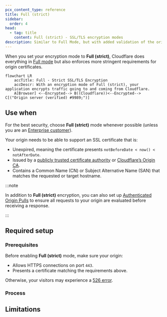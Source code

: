 ```yaml
---
pcx_content_type: reference
title: Full (strict)
sidebar:
  order: 4
head:
  - tag: title
    content: Full (strict) - SSL/TLS encryption modes
description: Similar to Full Mode, but with added validation of the origin server’s certificate, which can be issued by a public CA like Let’s Encrypt or by Cloudflare Origin CA.
---
```



When you set your encryption mode to **Full (strict)**, Cloudflare does everything in [Full mode](/ssl/origin-configuration/ssl-modes/full/) but also enforces more stringent requirements for origin certificates.

```mermaid
flowchart LR
    accTitle: Full - Strict SSL/TLS Encryption
    accDescr: With an encryption mode of Full (strict), your application encrypts traffic going to and coming from Cloudflare.
    A[Browser] <--Encrypted--> B((Cloudflare))<--Encrypted--> C[("Origin server (verified) #9989;")]
```

## Use when

For the best security, choose **Full (strict)** mode whenever possible (unless you are an [Enterprise customer](/ssl/origin-configuration/ssl-modes/ssl-only-origin-pull/)).

Your origin needs to be able to support an SSL certificate that is:

- Unexpired, meaning the certificate presents `notBeforeDate < now() < notAfterDate`.
- Issued by a [publicly trusted certificate authority](https://github.com/cloudflare/cfssl_trust) or [Cloudflare’s Origin CA](/ssl/origin-configuration/origin-ca/).
- Contains a Common Name (CN) or Subject Alternative Name (SAN) that matches the requested or target hostname.

:::note

In addition to **Full (strict)** encryption, you can also set up [Authenticated Origin Pulls](/ssl/origin-configuration/authenticated-origin-pull/) to ensure all requests to your origin are evaluated before receiving a response.

:::

## Required setup

### Prerequisites

Before enabling **Full (strict)** mode, make sure your origin:

- Allows HTTPS connections on port `443`.
- Presents a certificate matching the requirements above.

Otherwise, your visitors may experience a [526 error](/support/troubleshooting/cloudflare-errors/troubleshooting-cloudflare-5xx-errors/#error-526-invalid-ssl-certificate).

### Process

<Tabs> <TabItem label="Dashboard">

<Render file="change-encryption-mode-dash" />

</TabItem> <TabItem label="API">

<Render file="change-encryption-mode-api" />

</TabItem> </Tabs>

## Limitations

<Render file="ssl-mode-errors" />
